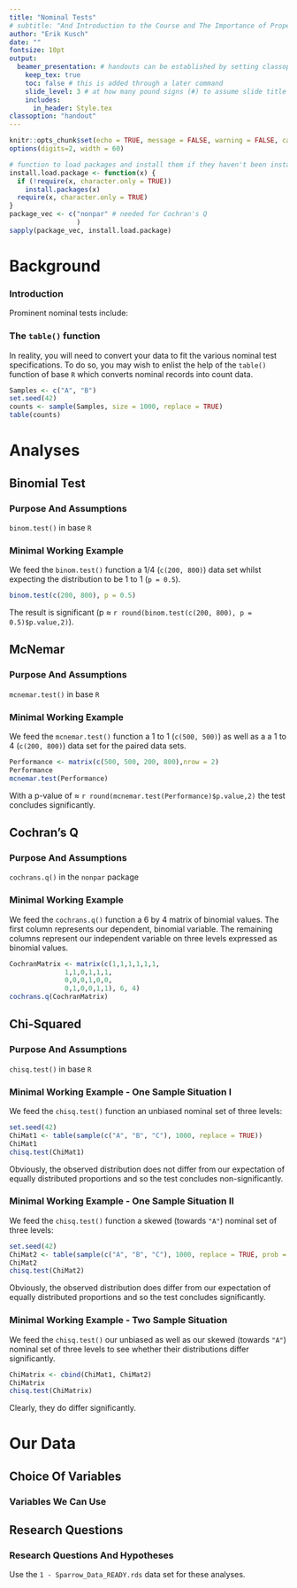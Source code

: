```yaml
---
title: "Nominal Tests"
# subtitle: "And Introduction to the Course and The Importance of Proper Statistics"
author: "Erik Kusch"
date: ""
fontsize: 10pt
output: 
  beamer_presentation: # handouts can be established by setting classoption: "handout" instead of classoption: t
    keep_tex: true
    toc: false # this is added through a later command
    slide_level: 3 # at how many pound signs (#) to assume slide title level
    includes:
      in_header: Style.tex
classoption: "handout"
---
```


```r
knitr::opts_chunk$set(echo = TRUE, message = FALSE, warning = FALSE, cache = TRUE, cache.lazy=TRUE, tidy.opts=list(width.cutoff=50),tidy=TRUE, fig.height=8)
options(digits=2, width = 60)

# function to load packages and install them if they haven't been installed yet
install.load.package <- function(x) {
  if (!require(x, character.only = TRUE))
    install.packages(x)
  require(x, character.only = TRUE)
}
package_vec <- c("nonpar" # needed for Cochran's Q
                 )
sapply(package_vec, install.load.package)
```

<!--- ####### TOC (use this if you want ## headers to be included in the toc)--------------------
---------------------------------------  --->

\tableofcontents[subsubsectionstyle=hide]

<!--- ####### Inferential Statistics-------------------------------------------------------------
---------------------------------------  --->
# Background
### Introduction
\begin{center}
These approaches only allow for the use of \textbf{categorical} (nominal) \textbf{variables}!
\end{center}
\vspace{.5cm}
\pause
Prominent nominal tests include:
\begin{itemize}
\item \textbf{Binomial Test}
\item \textbf{McNemar}
\item Fisher's Exact
\item \textbf{Cochran's Q}
\item \textbf{Chi-Squared}
\item ...
\end{itemize}


### The `table()` function
In reality, you will need to convert your data to fit the various nominal test specifications. To do so, you may wish to enlist the help of the `table()` function of base `R` which converts nominal records into count data.
\vspace{.5cm}
\scriptsize
```r
Samples <- c("A", "B")
set.seed(42)
counts <- sample(Samples, size = 1000, replace = TRUE)
table(counts)
```

# Analyses
## Binomial Test
### Purpose And Assumptions
\textbf{Binomial Test} \flushright `binom.test()` in base `R`  
\vspace{-10pt}
\begin{table}[c]
  \centering
  \resizebox{\textwidth}{!}{%
  \begin{tabular}{L{0.2\linewidth}L{0.8\linewidth}}
    \textit{Purpose:} &  To test whether the observed distribution of data values of a binomial variable differ from what was expected. \vspace{5pt} \\
    \pause
    $H_0$ & \textit{The observed binomial data proportions do not differ significantly from the expected proportions.}\\
    \pause
    \textit{Assumptions:} & 
      \begin{itemize}
      \item Variable values are binomial.
      \item The population is significantly larger than the sample.
      \item The sample accurately represents the population.
      \item Sampled values are independent (one value does not influence another).
      \end{itemize}
     \\
  \end{tabular}}
\end{table}

### Minimal Working Example
We feed the `binom.test()` function a 1/4 (`c(200, 800)`) data set whilst expecting the distribution to be 1 to 1 (`p = 0.5`).  

\scriptsize
\vspace{.2cm}
```r
binom.test(c(200, 800), p = 0.5)
```
\normalsize
\vspace{.2cm}
The result is significant (p $\approx$ `r round(binom.test(c(200, 800), p = 0.5)$p.value,2)`).

## McNemar
### Purpose And Assumptions
\textbf{McNemar} \flushright `mcnemar.test()` in base `R`  
\vspace{-10pt}
\begin{table}[c]
  \centering
  \resizebox{\textwidth}{!}{%
  \begin{tabular}{L{0.2\linewidth}L{0.8\linewidth}}
    \textit{Purpose:} &  To test whether there is a change in proportion of paired data.  \vspace{5pt} \\
   \pause
    $H_0$ & \textit{The observed binomial data proportions do not differ significantly between treatments/paired sets.}\\
    \pause
    \textit{Assumptions:} & 
      \begin{itemize}
      \item Variable values are binomial.
      \item The population is significantly larger than the sample.
      \item The sample accurately represents the population.
      \end{itemize}
     \\
  \end{tabular}}
\end{table}

### Minimal Working Example
We feed the `mcnemar.test()` function a 1 to 1 (`c(500, 500)`) as well as a a 1 to 4 (`c(200, 800)`) data set for the paired data sets.  
\vspace{.2cm}
\scriptsize
```r
Performance <- matrix(c(500, 500, 200, 800),nrow = 2)
Performance
mcnemar.test(Performance)
```
\normalsize
\vspace{.2cm}
With a p-value of $\approx$ `r round(mcnemar.test(Performance)$p.value,2)` the test concludes significantly.


## Cochran's Q
### Purpose And Assumptions
\textbf{Cochran's Q} \flushright `cochrans.q()` in the `nonpar` package  
\vspace{-10pt}
\begin{table}[c]
  \centering
  \resizebox{\textwidth}{!}{%
  \begin{tabular}{L{0.2\linewidth}L{0.8\linewidth}}
    \textit{Purpose:} &  To test whether there are differences in matched sets of three or more frequencies or proportions. \vspace{5pt}\\
    \pause
    $H_0$ & \textit{The observed proportions of data values in treatments is equal among the matched sets.} \\
    \pause
    \textit{Assumptions:} & 
      \begin{itemize}
      \item The first (dependent/response) variable is binomial.
      \item The second (independent/predictor) variable is nominal/categorical with three values.
      \item The population is significantly larger than the sample.
      \item The sample accurately represents the population.
      \end{itemize}
     \\
  \end{tabular}}
\end{table}

### Minimal Working Example
We feed the `cochrans.q()` function a 6 by 4 matrix of binomial values. The first column represents our dependent, binomial variable. The remaining columns represent our independent variable on three levels expressed as binomial values.  
\vspace{.2cm}
\tiny
```r
CochranMatrix <- matrix(c(1,1,1,1,1,1,
              1,1,0,1,1,1,
              0,0,0,1,0,0,
              0,1,0,0,1,1), 6, 4)
cochrans.q(CochranMatrix)
```

## Chi-Squared
### Purpose And Assumptions
\textbf{Chi-Squared} \flushright `chisq.test()` in base `R`  
\vspace{-10pt}
\begin{table}[c]
  \centering
  \resizebox{\textwidth}{!}{%
  \begin{tabular}{L{0.2\linewidth}L{0.8\linewidth}}
    \textit{Purpose:} &  To tests whether distributions of categorical variables differ from one another thus identifying whether they are related. \vspace{5pt}\\
    \pause
    $H_0$ & \textit{The distributions of nominal variables are equal.} \\
    \pause
    \textit{Assumptions:} & 
      \begin{itemize}
      \item Variable values are nominal/categorical.
      \item The population is significantly larger than the sample.
      \item The sample accurately represents the population.
      \item Sampled values are independent (one value does not influence another).
      \end{itemize}
     \\
  \end{tabular}}
\end{table}

### Minimal Working Example - One Sample Situation I
We feed the `chisq.test()` function an unbiased nominal set of three levels:
\vspace{.2cm}
\tiny
```r
set.seed(42)
ChiMat1 <- table(sample(c("A", "B", "C"), 1000, replace = TRUE))
ChiMat1
chisq.test(ChiMat1)
```
\vspace{.2cm}
\normalsize
Obviously, the observed distribution does not differ from our expectation of equally distributed proportions and so the test concludes non-significantly.

### Minimal Working Example - One Sample Situation II
We feed the `chisq.test()` function a skewed (towards `"A"`) nominal set of three levels:

\tiny
\vspace{.2cm}
```r
set.seed(42)
ChiMat2 <- table(sample(c("A", "B", "C"), 1000, replace = TRUE, prob = c(0.8, 0.1, 0.1)))
ChiMat2
chisq.test(ChiMat2)
```
\vspace{.2cm}
\normalsize
Obviously, the observed distribution does differ from our expectation of equally distributed proportions and so the test concludes significantly.

### Minimal Working Example - Two Sample Situation
We feed the `chisq.test()` our unbiased as well as our skewed (towards `"A"`) nominal set of three levels to see whether their distributions differ significantly.
\vspace{.2cm}
\tiny
```r
ChiMatrix <- cbind(ChiMat1, ChiMat2)
ChiMatrix
chisq.test(ChiMatrix)
```
\vspace{.2cm}
\normalsize
Clearly, they do differ significantly.


# Our Data
## Choice Of Variables
### Variables We Can Use
\begin{center}
Which variables in our \textit{Passer domesticus} data set are nominal?
\end{center}

\vspace{.8cm}

\begincols[T]
\begincol{.5\linewidth}
\begin{itemize}
\visible<2->{
\item Site Index
}
\visible<3->{
\item Climate
}
\visible<4->{
\item Population Status
}
\visible<5->{
\item Colour
}
\visible<6->{
\item Sex
}
\end{itemize}
\endcol
\begincol{.5\linewidth}
\begin{itemize}
\visible<7->{
\item Nesting Site
}
\visible<8->{
\item Flock
}
\visible<9->{
\item Home Range
}
\visible<10->{
\item Predator Presence
}
\visible<11->{
\item Predator Type
}
\end{itemize}
\endcol
\endcols

\vspace{20pt}
\vspace{.5cm}
\visible<12>{
\begin{center}
All of these are nominal but some are binomial.
\end{center}
}

## Research Questions
### Research Questions And Hypotheses
\begin{center}
So which of our major research questions (seminar 6) can we answer?
\end{center}
\vspace{.4cm}
\small
\begincols[T]
  \begincol{.5\linewidth}
  \pause
    \textbf{Binomial Test}
    \begin{itemize}
    \item \textit{Sexual Dimorphism:} Are the sexes represented in equal proportions? 
    \item \textit{Predation:} Are our sites dominated by predators or not?
    \end{itemize} 
  \pause
    \textbf{McNemar}
    \begin{itemize}
    \item \textit{Sexual Dimorphism:} Compare sex ratio over time (we need to generate some new data for this using the sample function).
    \end{itemize} 
\endcol
\begincol{.5\linewidth}
  \pause
    \textbf{Cochran's Q}
    \begin{itemize}
    \item \textit{Sexual Dimorphism:} Are colours related to sex?
    \item \textit{Predation:} Are colours related to predators?
    \end{itemize} 
  \pause
    \textbf{Chi-Squared}
    \begin{itemize}
    \item \textit{Sexual Dimorphism:} Are colours related to sex?
    \item \textit{Predation:} Are colours or nesting sites related to predators?
    \end{itemize} 
\endcol
\endcols
\vspace{.4cm}
\raggedright Use the `1 - Sparrow_Data_READY.rds` data set for these analyses.